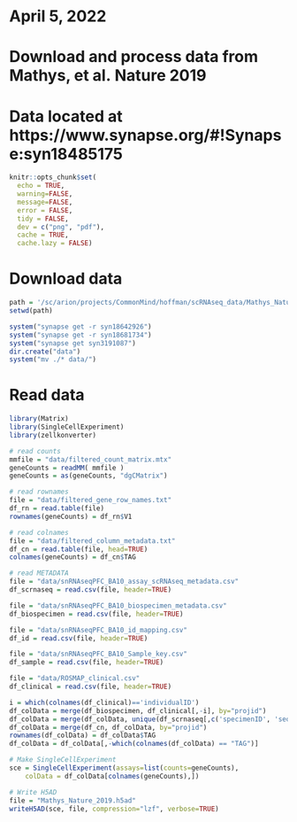 # April 5, 2022
#
# Download and process data from Mathys, et al. Nature 2019
#
# Data located at https://www.synapse.org/#!Synapse:syn18485175


```r
knitr::opts_chunk$set(
  echo = TRUE,
  warning=FALSE,
  message=FALSE,
  error = FALSE,
  tidy = FALSE,
  dev = c("png", "pdf"),
  cache = TRUE,
  cache.lazy = FALSE)
```

# Download data
```r
path = '/sc/arion/projects/CommonMind/hoffman/scRNAseq_data/Mathys_Nature_2019'
setwd(path)

system("synapse get -r syn18642926")
system("synapse get -r syn18681734")
system("synapse get syn3191087")
dir.create("data")
system("mv ./* data/")
```

# Read data
```r
library(Matrix)
library(SingleCellExperiment)
library(zellkonverter)

# read counts
mmfile = "data/filtered_count_matrix.mtx"
geneCounts = readMM( mmfile )
geneCounts = as(geneCounts, "dgCMatrix")

# read rownames
file = "data/filtered_gene_row_names.txt" 
df_rn = read.table(file)
rownames(geneCounts) = df_rn$V1

# read colnames
file = "data/filtered_column_metadata.txt" 
df_cn = read.table(file, head=TRUE)
colnames(geneCounts) = df_cn$TAG
```

```r
# read METADATA
file = "data/snRNAseqPFC_BA10_assay_scRNAseq_metadata.csv" 
df_scrnaseq = read.csv(file, header=TRUE)

file = "data/snRNAseqPFC_BA10_biospecimen_metadata.csv" 
df_biospecimen = read.csv(file, header=TRUE)

file = "data/snRNAseqPFC_BA10_id_mapping.csv" 
df_id = read.csv(file, header=TRUE)

file = "data/snRNAseqPFC_BA10_Sample_key.csv" 
df_sample = read.csv(file, header=TRUE)

file = "data/ROSMAP_clinical.csv" 
df_clinical = read.csv(file, header=TRUE)

i = which(colnames(df_clinical)=='individualID')
df_colData = merge(df_biospecimen, df_clinical[,-i], by="projid")
df_colData = merge(df_colData, unique(df_scrnaseq[,c('specimenID', 'sequencingBatch')]), by="specimenID")
df_colData = merge(df_cn, df_colData, by="projid")
rownames(df_colData) = df_colData$TAG
df_colData = df_colData[,-which(colnames(df_colData) == "TAG")]

# Make SingleCellExperiment
sce = SingleCellExperiment(assays=list(counts=geneCounts), 
	colData = df_colData[colnames(geneCounts),])

# Write H5AD
file = "Mathys_Nature_2019.h5ad"
writeH5AD(sce, file, compression="lzf", verbose=TRUE)
```


